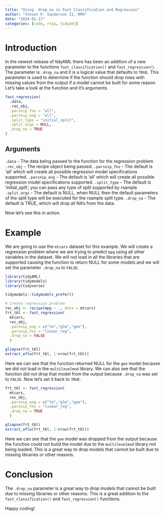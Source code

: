 ```yaml
---
title: "Using .drop_na in Fast Classification and Regression"
author: "Steven P. Sanderson II, MPH"
date: "2024-01-17"
categories: [code, rtip, tidyaml]
---
```


# Introduction

In the newest release of tidyAML there has been an addition of a new parameter to the functions `fast_classification()` and `fast_regression()`. The parameter is `.drop_na` and it is a logical value that defaults to `TRUE`. This parameter is used to determine if the function should drop rows with missing values from the output if a model cannot be built for some reason. Let's take a look at the function and it's arguments.

```R
fast_regression(
  .data,
  .rec_obj,
  .parsnip_fns = "all",
  .parsnip_eng = "all",
  .split_type = "initial_split",
  .split_args = NULL,
  .drop_na = TRUE
)
```
## Arguments

`.data` - The data being passed to the function for the regression problem
`.rec_obj` - The recipe object being passed.
`.parsnip_fns` - The default is 'all' which will create all possible regression model specifications supported.
`.parsnip_eng` - The default is 'all' which will create all possible regression model specifications supported.
`.split_type` - The default is 'initial_split', you can pass any type of split supported by rsample
`.split_args` - The default is NULL, when NULL then the default parameters of the split type will be executed for the rsample split type.
`.drop_na` - The default is TRUE, which will drop all NA's from the data.

Now let's see this in action.

# Example

We are going to use the `mtcars` dataset for this example. We will create a regression problem where we are trying to predict `mpg` using all other variables in the dataset. We will not load in all the libraries that are supported causing the function to return NULL for some models and we will set the parameter `.drop_na` to `FALSE`.

```r
library(tidyAML)
library(tidymodels)
library(tidyverse)

tidymodels::tidymodels_prefer()

# Create regression problem
rec_obj <- recipe(mpg ~ ., data = mtcars)
frt_tbl <- fast_regression(
  mtcars,
  rec_obj,
  .parsnip_eng = c("lm","glm","gee"),
  .parsnip_fns = "linear_reg",
  .drop_na = FALSE
  )

glimpse(frt_tbl)
extract_wflw(frt_tbl, 1:nrow(frt_tbl))
```

Here we can see that the function returned NULL for the `gee` model because we did not load in the `multilevelmod` library. We can also see that the function did not drop that model from the output because `.drop_na` was set to `FALSE`. Now let's set it back to `TRUE`.

```r
frt_tbl <- fast_regression(
  mtcars,
  rec_obj,
  .parsnip_eng = c("lm","glm","gee"),
  .parsnip_fns = "linear_reg",
  .drop_na = TRUE
  )

glimpse(frt_tbl)
extract_wflw(frt_tbl, 1:nrow(frt_tbl))
```

Here we can see that the `gee` model was dropped from the output because the function could not build the model due to the `multilevelmod` library not being loaded. This is a great way to drop models that cannot be built due to missing libraries or other reasons.

# Conclusion

The `.drop_na` parameter is a great way to drop models that cannot be built due to missing libraries or other reasons. This is a great addition to the `fast_classification()` and `fast_regression()` functions.

Happy coding!